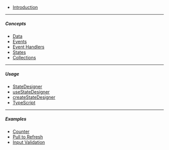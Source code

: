 - [Introduction](/)

---

##### Concepts

- [Data](/)
- [Events](/)
- [Event Handlers](/)
- [States](/)
- [Collections](/)

---

##### Usage

- [StateDesigner](/docs/StateDesigner)
- [useStateDesigner](/docs/useStateDesigner)
- [createStateDesigner](/)
- [TypeScript](/)

---

##### Examples

- [Counter](/)
- [Pull to Refresh](/)
- [Input Validation](/)
